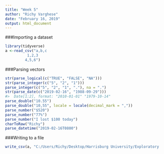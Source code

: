 ```yaml
---
title: "Week 5"
author: "Richy Varghese"
date: "February 16, 2019"
output: html_document
---
```


###Importing a dataset
```r
library(tidyverse)
a <-read_csv("a,b,c
          1,2,3
         4,5,6")
```

###Parsing vectors
```r
str(parse_logical(c("TRUE", "FALSE", "NA")))
str(parse_integer(c("5", "2", "1")))
parse_integer(c("5", "2", "1", "."), na = ".")
str(parse_date(c("2019-02-16", "1988-09-29")))
#>  Date[1:2], format: "2010-01-01" "1979-10-14"
parse_double("10.55")
parse_double("10,55", locale = locale(decimal_mark = ","))
parse_number("$520")
parse_number("77%")
parse_number("I lost $100 today")
charToRaw("Richy")
parse_datetime("2019-02-16T0800")
```

###Writing to a file
```r
write_csv(a, "C:/Users/Richy/Desktop/Harrisburg University/Exploratory Data Analytics/FinalProject/ANLY506_RichyVarghese_FinalProject/Portfolio/Week 5/a.csv")
```
